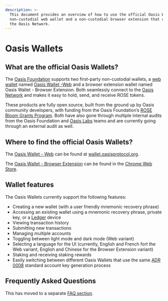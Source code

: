 ```yaml
---
description: >-
  This document provides an overview of how to use the official Oasis Wallets: a
  non-custodial web wallet and a non-custodial browser extension that connect to
  the Oasis Network.
---
```



# Oasis Wallets

## **What are the official Oasis Wallets?**

The [Oasis Foundation](https://oasisprotocol.org) supports two first-party non-custodial wallets, a [web wallet](https://wallet.oasisprotocol.org) named [Oasis Wallet -Web](https://github.com/oasisprotocol/oasis-wallet-web/) and a browser extension wallet named Oasis Wallet - Browser Extension. Both seamlessly connect to the [Oasis Network](../../oasis-network/overview.md) and makes it easy to hold, send, and receive ROSE tokens.

These products are fully open source, built from the ground up by Oasis community developers, with funding from the Oasis Foundation’s [ROSE Bloom Grants Program](https://github.com/oasisprotocol/community/discussions/13). Both have also gone through multiple internal audits from the Oasis Foundation and [Oasis Labs](https://oasislabs.com) teams and are currently going through an external audit as well.

## Where to find the official Oasis Wallets?

The [Oasis Wallet - Web](https://github.com/oasisprotocol/oasis-wallet-web/) can be found at [wallet.oasisprotocol.org](https://wallet.oasisprotocol.org).

The [Oasis Wallet - Browser Extension](https://github.com/oasisprotocol/oasis-wallet-ext) can be found in the [Chrome Web Store](https://chrome.google.com/webstore/detail/oasis-wallet/ppdadbejkmjnefldpcdjhnkpbjkikoip).

## **Wallet features**

The Oasis Wallets currently support the following features:

* Creating a new wallet (with a user friendly mnemonic recovery phrase)
* Accessing an existing wallet using a mnemonic recovery phrase, private key, or a [Ledger](https://www.ledger.com) device
* Viewing transaction history
* Submitting new transactions
* Managing multiple accounts
* Toggling between light mode and dark mode (Web variant)
* Selecting a language for the UI (currently, English and French fort the Web variant, English and Chinese for the Browser Extension variant)
* Staking and receiving staking rewards
* Easily switching between different Oasis Wallets that use the same [ADR 0008](/adrs/0008-standard-account-key-generation) standard account key generation process

## Frequently Asked Questions

This has moved to a separate [FAQ section](../faq.md).

<DocCardList items={useCurrentSidebarCategory().items} />
